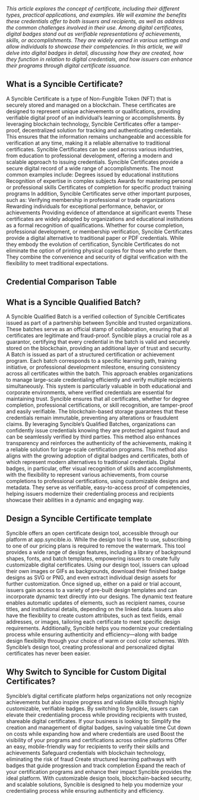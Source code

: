 *This article explores the concept of certificate, including their different types, practical applications, and examples. We will examine the benefits these credentials offer to both issuers and recipients, as well as address the common challenges involved in their use. Among digital certificates, digital badges stand out as verifiable representations of achievements, skills, or accomplishments. They are widely earned in various settings and allow individuals to showcase their competencies. In this article, we will delve into digital badges in detail, discussing how they are created, how they function in relation to digital credentials, and how issuers can enhance their programs through digital certificate issuance.* 

## What is a Syncible Certificate? 

A Syncible Certificate is a type of Non-Fungible Token (NFT) that is securely stored and managed on a blockchain. These certificates are designed to represent unique achievements or qualifications, providing verifiable digital proof of an individual’s learning or accomplishments. By leveraging blockchain technology, Syncible Certificates offer a tamper-proof, decentralized solution for tracking and authenticating credentials. This ensures that the information remains unchangeable and accessible for verification at any time, making it a reliable alternative to traditional certificates. Syncible Certificates can be used across various industries, from education to professional development, offering a modern and scalable approach to issuing credentials.
Syncible Certificates provide a secure digital record of a wide range of accomplishments. The most common examples include:
Degrees issued by educational institutions
Recognition of expertise in complex subjects
Awards for mastering personal or professional skills
Certificates of completion for specific product training programs
In addition, Syncible Certificates serve other important purposes, such as:
Verifying membership in professional or trade organizations
Rewarding individuals for exceptional performance, behavior, or achievements
Providing evidence of attendance at significant events
These certificates are widely adopted by organizations and educational institutions as a formal recognition of qualifications. Whether for course completion, professional development, or membership verification, Syncible Certificates provide a digital alternative to traditional paper or PDF credentials. While they embody the evolution of certification, Syncible Certificates do not eliminate the option of printing physical copies for those who prefer them. They combine the convenience and security of digital verification with the flexibility to meet traditional expectations.


## Credential Comparison Table

## What is a Syncible Qualified Batch?

A Syncible Qualified Batch is a verified collection of Syncible Certificates issued as part of a partnership between Syncible and trusted organizations. These batches serve as an official stamp of collaboration, ensuring that all certificates are legitimate and fraud-proof. Syncible plays a crucial role as a guarantor, certifying that every credential in the batch is valid and securely stored on the blockchain, providing an additional layer of trust and security.
A Batch is issued as part of a structured certification or achievement program. Each batch corresponds to a specific learning path, training initiative, or professional development milestone, ensuring consistency across all certificates within the batch. This approach enables organizations to manage large-scale credentialing efficiently and verify multiple recipients simultaneously.
This system is particularly valuable in both educational and corporate environments, where verified credentials are essential for maintaining trust. Syncible ensures that all certificates, whether for degree completion, professional certifications, or skill recognition, are tamper-proof and easily verifiable. The blockchain-based storage guarantees that these credentials remain immutable, preventing any alterations or fraudulent claims.
By leveraging Syncible’s Qualified Batches, organizations can confidently issue credentials knowing they are protected against fraud and can be seamlessly verified by third parties. This method also enhances transparency and reinforces the authenticity of the achievements, making it a reliable solution for large-scale certification programs.
This method also aligns with the growing adoption of digital badges and certificates, both of which represent modern alternatives to traditional credentials. Digital badges, in particular, offer visual recognition of skills and accomplishments, with the flexibility to represent various achievements, from course completions to professional certifications, using customizable designs and metadata. They serve as verifiable, easy-to-access proof of competencies, helping issuers modernize their credentialing process and recipients showcase their abilities in a dynamic and engaging way.

## Design a Syncible Certificate template


Syncible offers an open certificate design tool, accessible through our platform at app.syncible.io. While the design tool is free to use, subscribing to one of our pricing plans is required to remove the watermark. This tool provides a wide range of design features, including a library of background shapes, fonts, and batch templates, empowering issuers to create fully customizable digital certificates.
Using our design tool, issuers can upload their own images or GIFs as backgrounds, download their finished badge designs as SVG or PNG, and even extract individual design assets for further customization. Once signed up, either on a paid or trial account, issuers gain access to a variety of pre-built design templates and can incorporate dynamic text directly into our designs.
The dynamic text feature enables automatic updates of elements, such as recipient names, course titles, and institutional details, depending on the linked data. Issuers also have the flexibility to create custom attributes, such as text fields, email addresses, or images, tailoring each certificate to meet specific design requirements. Additionally, Syncible helps you modernize your credentialing process while ensuring authenticity and efficiency—along with badge design flexibility through your choice of warm or cool color schemes. 
With Syncible’s design tool, creating professional and personalized digital certificates has never been easier.

## Why Switch to Syncible for Custom Digital Certificates?

Syncible’s digital certificate platform helps organizations not only recognize achievements but also inspire progress and validate skills through highly customizable, verifiable badges. By switching to Syncible, issuers can elevate their credentialing process while providing recipients with trusted, shareable digital certificates.
If your business is looking to:
Simplify the creation and management of digital badges, saving valuable time
Cut down on costs while expanding how and where credentials are used
Boost the visibility of your programs and certifications across online platforms
Offer an easy, mobile-friendly way for recipients to verify their skills and achievements
Safeguard credentials with blockchain technology, eliminating the risk of fraud
Create structured learning pathways with badges that guide progression and track completion
Expand the reach of your certification programs and enhance their impact
Syncible provides the ideal platform. With customizable design tools, blockchain-backed security, and scalable solutions, Syncible is designed to help you modernize your credentialing process while ensuring authenticity and efficiency.